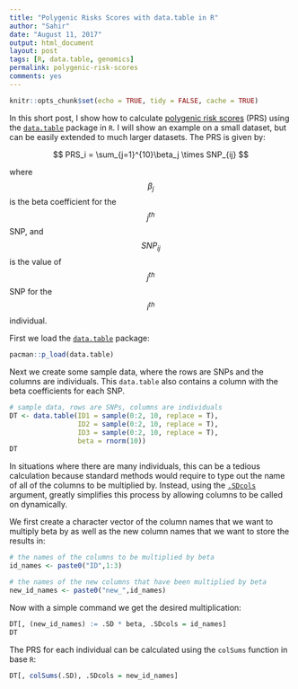 ```yaml
---
title: "Polygenic Risks Scores with data.table in R"
author: "Sahir"
date: "August 11, 2017"
output: html_document
layout: post
tags: [R, data.table, genomics]
permalink: polygenic-risk-scores
comments: yes
---
```


```r
knitr::opts_chunk$set(echo = TRUE, tidy = FALSE, cache = TRUE)
```

In this short post, I show how to calculate [polygenic risk scores](https://en.wikipedia.org/wiki/Polygenic_score) (PRS) using the [`data.table`](https://cran.r-project.org/web/packages/data.table/vignettes/datatable-intro.html) package in `R`. I will show an example on a small dataset, but can be easily extended to much larger datasets. The PRS is given by:  


$$
PRS_i = \sum_{j=1}^{10}\beta_j \times SNP_{ij}
$$

where $$ \beta_j $$ is the beta coefficient for the $$ j^{th} $$ SNP, and $$ SNP_{ij} $$ is the value of $$ j^{th} $$ SNP for the $$ i^{th} $$ individual.  

<!--more-->


First we load the [`data.table`](https://github.com/Rdatatable/data.table/wiki) package:
```r
pacman::p_load(data.table)
```

Next we create some sample data, where the rows are SNPs and the columns are individuals. This `data.table` also contains a column with the beta coefficients for each SNP. 

```r
# sample data, rows are SNPs, columns are individuals
DT <- data.table(ID1 = sample(0:2, 10, replace = T),
                 ID2 = sample(0:2, 10, replace = T),
                 ID3 = sample(0:2, 10, replace = T),
                 beta = rnorm(10))
DT
```

In situations where there are many individuals, this can be a tedious calculation because standard methods would require to type out the name of all of the columns to be multiplied by. Instead, using the [`.SDcols`](https://stackoverflow.com/questions/14937165/using-dynamic-column-names-in-data-table?lq=1) argument, greatly simplifies this process by allowing columns to be called on dynamically.  

We first create a character vector of the column names that we want to multiply beta by as well as the new column names that we want to store the results in:

```r
# the names of the columns to be multiplied by beta
id_names <- paste0("ID",1:3)

# the names of the new columns that have been multiplied by beta
new_id_names <- paste0("new_",id_names)
```


Now with a simple command we get the desired multiplication:
```r
DT[, (new_id_names) := .SD * beta, .SDcols = id_names]
DT
```

The PRS for each individual can be calculated using the `colSums` function in base `R`:

```r
DT[, colSums(.SD), .SDcols = new_id_names]
```

